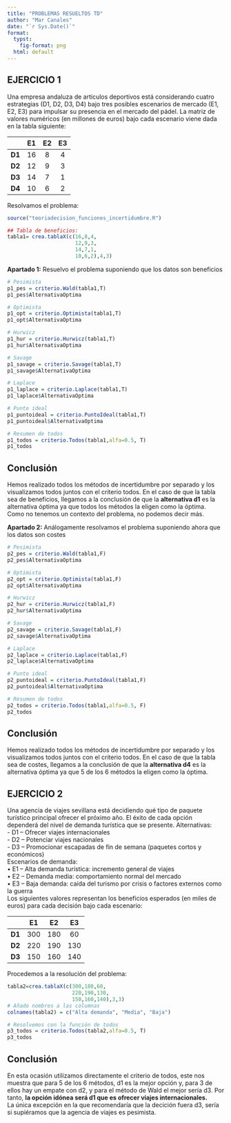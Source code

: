 ```yaml
---
title: "PROBLEMAS RESUELTOS TD"
author: "Mar Canales"
date: "`r Sys.Date()`"
format:
  typst:
    fig-format: png
  html: default
---
```


## EJERCICIO 1

Una empresa andaluza de artículos deportivos está considerando cuatro estrategias (D1, D2, D3, D4) bajo tres posibles escenarios de mercado (E1, E2, E3) para impulsar su presencia en el mercado del pádel. La matriz de valores numéricos (en millones de euros) bajo cada escenario viene dada en la tabla siguiente:

|        | **E1** | **E2** | **E3** |
|:------:|:------:|:------:|:------:|
| **D1** |   16   |   8    |   4    |
| **D2** |   12   |   9    |   3    |
| **D3** |   14   |   7    |   1    |
| **D4** |   10   |   6    |   2    |

Resolvamos el problema:

```r
source("teoriadecision_funciones_incertidumbre.R")

## Tabla de beneficios: 
tabla1= crea.tablaX(c(16,8,4,
                      12,9,3,
                      14,7,1,
                      10,6,2),4,3)

```

**Apartado 1:** Resuelvo el problema suponiendo que los datos son beneficios

```r
# Pesimista
p1_pes = criterio.Wald(tabla1,T)
p1_pes$AlternativaOptima

# Optimista
p1_opt = criterio.Optimista(tabla1,T)
p1_opt$AlternativaOptima

# Hurwicz
p1_hur = criterio.Hurwicz(tabla1,T)
p1_hur$AlternativaOptima

# Savage
p1_savage = criterio.Savage(tabla1,T)
p1_savage$AlternativaOptima

# Laplace
p1_laplace = criterio.Laplace(tabla1,T)
p1_laplace$AlternativaOptima

# Punto ideal
p1_puntoideal = criterio.PuntoIdeal(tabla1,T)
p1_puntoideal$AlternativaOptima

# Resumen de todos
p1_todos = criterio.Todos(tabla1,alfa=0.5, T)
p1_todos

```

## Conclusión

Hemos realizado todos los métodos de incertidumbre por separado y los visualizamos todos juntos con el criterio todos. En el caso de que la tabla sea de beneficios, llegamos a la conclusión de que la **alternativa d1** es la alternativa óptima ya que todos los métodos la eligen como la óptima. Como no tenemos un contexto del problema, no podemos decir más.

**Apartado 2:** Análogamente resolvamos el problema suponiendo ahora que los datos son costes

```r
# Pesimista
p2_pes = criterio.Wald(tabla1,F)
p2_pes$AlternativaOptima

# Optimista
p2_opt = criterio.Optimista(tabla1,F)
p2_opt$AlternativaOptima

# Hurwicz
p2_hur = criterio.Hurwicz(tabla1,F)
p2_hur$AlternativaOptima

# Savage
p2_savage = criterio.Savage(tabla1,F)
p2_savage$AlternativaOptima

# Laplace
p2_laplace = criterio.Laplace(tabla1,F)
p2_laplace$AlternativaOptima

# Punto ideal
p2_puntoideal = criterio.PuntoIdeal(tabla1,F)
p2_puntoideal$AlternativaOptima

# Resumen de todos
p2_todos = criterio.Todos(tabla1,alfa=0.5, F)
p2_todos

```

## Conclusión

Hemos realizado todos los métodos de incertidumbre por separado y los visualizamos todos juntos con el criterio todos. En el caso de que la tabla sea de costes, llegamos a la conclusión de que la **alternativa d4** es la alternativa óptima ya que 5 de los 6 métodos la eligen como la óptima.

\newpage

## EJERCICIO 2

Una agencia de viajes sevillana está decidiendo qué tipo de paquete turístico principal ofrecer el próximo año. El éxito de cada opción dependerá del nivel de demanda turística que se presente. Alternativas:\
- D1 – Ofrecer viajes internacionales\
- D2 – Potenciar viajes nacionales\
- D3 – Promocionar escapadas de fin de semana (paquetes cortos y económicos)\
Escenarios de demanda:\
• E1 – Alta demanda turística: incremento general de viajes\
• E2 – Demanda media: comportamiento normal del mercado\
• E3 – Baja demanda: caída del turismo por crisis o factores externos como la guerra\
Los siguientes valores representan los beneficios esperados (en miles de euros) para cada decisión bajo cada escenario:

|        | **E1** | **E2** | **E3** |
|:------:|:------:|:------:|:------:|
| **D1** |  300   |  180   |   60   |
| **D2** |  220   |  190   |  130   |
| **D3** |  150   |  160   |  140   |

Procedemos a la resolución del problema:

```r
tabla2=crea.tablaX(c(300,180,60,
                     220,190,130,
                     150,160,140),3,3)
# Añado nombres a las columnas
colnames(tabla2) = c("Alta demanda", "Media", "Baja")

# Resolvemos con la función de todos
p3_todos = criterio.Todos(tabla2,alfa=0.5, T)
p3_todos

```

## Conclusión

En esta ocasión utilizamos directamente el criterio de todos, este nos muestra que para 5 de los 6 métodos, d1 es la mejor opción y, para 3 de ellos hay un empate con d2, y para el método de Wald el mejor sería d3. Por tanto, **la opción idónea será d1 que es ofrecer viajes internacionales.**\
La única excepción en la que recomendaría que la decición fuera d3, sería si supiéramos que la agencia de viajes es pesimista.
